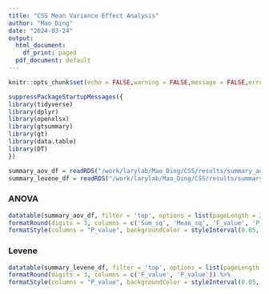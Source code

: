 ```yaml
---
title: "CSS Mean Variance Effect Analysis"
author: "Mao Ding"
date: "2024-03-24"
output:
  html_document:
    df_print: paged
  pdf_document: default
---
```


```r
knitr::opts_chunk$set(echo = FALSE,warning = FALSE,message = FALSE,error = FALSE)
```

```r
suppressPackageStartupMessages({
library(tidyverse)
library(dplyr)
library(openxlsx)
library(gtsummary)
library(gt)
library(data.table)
library(DT)
})
```

```r
summary_aov_df = readRDS("/work/larylab/Mao_Ding/CSS/results/summary_aov_df.rds")
summary_levene_df = readRDS("/work/larylab/Mao_Ding/CSS/results/summary_levene_df.rds")
```
### ANOVA
```r

datatable(summary_aov_df, filter = 'top', options = list(pageLength = 20, autoWidth = TRUE), extensions = 'FixedColumns', colnames = c('ID' = 1)) %>%
formatRound(digits = 3, columns = c('Sum_sq', 'Mean_sq', 'F_value', 'P_value')) %>%
formatStyle(columns = "P_value", backgroundColor = styleInterval(0.05, c("lightgreen","white")))
```
### Levene
```r

datatable(summary_levene_df, filter = 'top', options = list(pageLength = 20, autoWidth = TRUE), extensions = 'FixedColumns', colnames = c('ID' = 1)) %>%
formatRound(digits = 3, columns = c('F_value', 'P_value')) %>%
formatStyle(columns = "P_value", backgroundColor = styleInterval(0.05, c("lightgreen","white")))
```